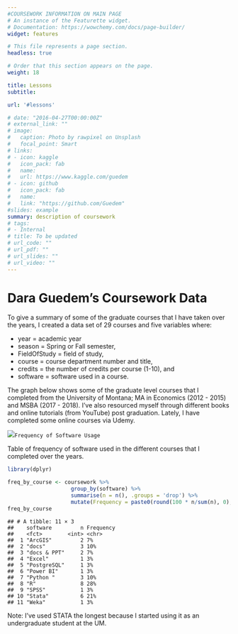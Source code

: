 ```yaml
---
#COURSEWORK INFORMATION ON MAIN PAGE
# An instance of the Featurette widget.
# Documentation: https://wowchemy.com/docs/page-builder/
widget: features

# This file represents a page section.
headless: true

# Order that this section appears on the page.
weight: 18

title: Lessons
subtitle:

url: '#lessons'

# date: "2016-04-27T00:00:00Z"
# external_link: ""
# image:
#   caption: Photo by rawpixel on Unsplash
#   focal_point: Smart
# links:
# - icon: kaggle
#   icon_pack: fab
#   name:
#   url: https://www.kaggle.com/guedem
# - icon: github
#   icon_pack: fab
#   name: 
#   link: "https://github.com/Guedem"
#slides: example
summary: description of coursework
# tags:
# - Internal
# title: To be updated
# url_code: ""
# url_pdf: ""
# url_slides: ""
# url_video: ""
---
```


# Dara Guedem's Coursework Data

To give a summary of some of the graduate courses that I have taken over the years, I created a data set of 29 courses and five variables where: 

  - year = academic year
  - season = Spring or Fall semester, 
  - FieldOfStudy = field of study, 
  - course = course department number and title, 
  - credits = the number of credits per course (1-10), and 
  - software = software used in a course. 
  
The graph below shows some of the graduate level courses that I completed from the University of Montana; MA in Economics (2012 - 2015) and MSBA (2017 - 2018). I've also resourced myself through different books and online tutorials (from YouTube) post graduation. Lately, I have completed some online courses via Udemy.


<img src="{{< blogdown/postref >}}content/coursework/featured" width="672" />

Note: ECNS 599 is a 10 credits course split into 2 semesters (Fall 2014 and Spring 2015). 

# `Frequency of Software Usage`
Table of frequency of software used in the different courses that I completed over the years. 


```r
library(dplyr)
```

```r
freq_by_course <- coursework %>%
                    group_by(software) %>%
                    summarise(n = n(), .groups = 'drop') %>%
                    mutate(Frequency = paste0(round(100 * n/sum(n), 0), '%'))
freq_by_course
```

```
## # A tibble: 11 × 3
##    software         n Frequency
##    <fct>        <int> <chr>    
##  1 "ArcGIS"         2 7%       
##  2 "docs"           3 10%      
##  3 "docs & PPT"     2 7%       
##  4 "Excel"          1 3%       
##  5 "PostgreSQL"     1 3%       
##  6 "Power BI"       1 3%       
##  7 "Python "        3 10%      
##  8 "R"              8 28%      
##  9 "SPSS"           1 3%       
## 10 "Stata"          6 21%      
## 11 "Weka"           1 3%
```

Note: I've used STATA the longest because I started using it as an undergraduate student at the UM. 

